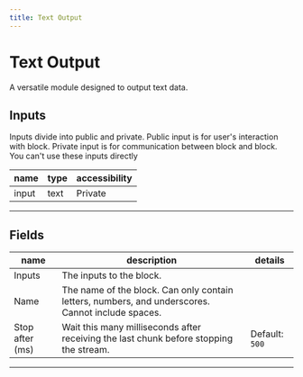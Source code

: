 ```yaml
---
title: Text Output
---
```


# Text Output
A versatile module designed to output text data.

## Inputs
Inputs divide into public and private. Public input is for user's interaction with block. Private input is for communication between block and block. You can't use these inputs directly

| name | type | accessibility |
|------|------|---------------|
| input | text | Private |
---
## Fields
| name | description | details |
|------|-------------|------------|
| Inputs | The inputs to the block.
Name | The name of the block. Can only contain letters, numbers, and underscores. Cannot include spaces.
Stop after (ms) | Wait this many milliseconds after receiving the last chunk before stopping the stream. | Default: `500`

---
    